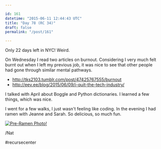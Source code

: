 ```yaml
---

id: 161
datetime: "2015-06-11 12:44:43 UTC"
title: "Day 78 (RC 34)"
draft: false
permalink: "/post/161"

---
```


Only 22 days left in NYC! Weird.

On Wednesday I read two articles on burnout. Considering I very much felt burnt out when I left my previous job, it was nice to see that other people had gone through similar mental pathways.

 - http://tks2103.tumblr.com/post/47425767555/burnout
 - http://eev.ee/blog/2015/06/09/i-quit-the-tech-industry/

I talked with April about Boggle and Python dictionaries. I learned a few things, which was nice.

I went for a few walks, I just wasn't feeling like coding. In the evening I had ramen with Jeanne and Sarah. So delicious, so much fun.

<a href="https://www.flickr.com/photos/icco/18505608198" title="Pre-Ramen Photo! by Nat Welch, on Flickr"><img src="https://c1.staticflickr.com/1/274/18505608198_ecee6596d8_z.jpg" alt="Pre-Ramen Photo!"></a>

/Nat

#recursecenter

